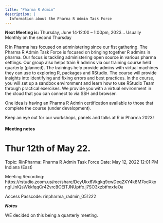 ```yaml
---
title: "Pharma R Admin"
description: |
  Information about the Pharma R Admin Task Force
---
```

**Next Meeting is:** Thursday, June 14⋅12:00 – 1:00pm, 2023... Usually Monthly on the second Thursday

R in Pharma has focused on administering since our fist gathering. The Pharma R Admin Task Force is focused on bringing together R admins in pharma. Our focus is tackling administering open source in various pharma settings. Our group also helps train R admins via our training course held quarterly (planned). The trainings help provide admins with virtual machines they can use to exploring R, packages and RStudio. The course will provide insights into identifying and fixing errors and best practices. In the course, you will set up a sandbox environment and learn how to use RStudio Team through practical exercises. We provide you with a virtual environment in the cloud that you can connect to via SSH and browser.

One idea is having an Pharma R Admin certification available to those that complete the course (under development).

Keep an eye out for our workshops, panels and talks at R in Pharma 2023!

#### Meeting notes

# Thur 12th of May 22.

Topic: RinPharma: Pharma R Admin Task Force
Date: May 12, 2022 12:01 PM Indiana (East)

Meeting Recording:
https://rstudio.zoom.us/rec/share/DcyUkx6Vkgkq9cwDeq2XY4k8M7odXkxngIUnIQsWkkfqqCr42vrcBOElTJNUptfo.j7SO3xzbtfmxfeOa

Access Passcode: rinpharma_radmin_051222

_**Notes**_

WE decided on this being a quarterly meeting.

